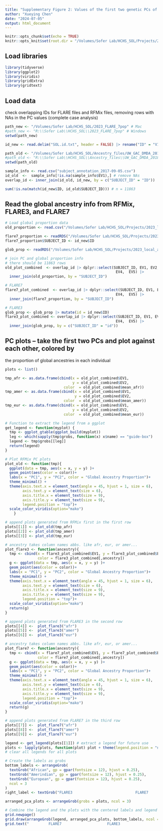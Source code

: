 ```yaml
---
title: "Supplementary Figure 2: Values of the first two genetic PCs of HCHS/SOL participants colored by global ancestry proportions"
author: "Xueying Chen"
date: "2024-07-05"
output: html_document
---
```


```r
knitr::opts_chunk$set(echo = TRUE)
knitr::opts_knit$set(root.dir = "/Volumes/Sofer Lab/HCHS_SOL/Projects/2023_local_ancestry_comparison_sol/Code/")
```

## Load libraries
```r
library(tidyverse)
library(ggplot2)
library(viridis)
library(gridExtra)
library(gridtext)
```


## Load data
check overlapping IDs for FLARE files and RFMix files, removing rows with NAs in 
the PC values (complete case analysis)
```r
path_new <- "/Volumes/Sofer Lab/HCHS_SOL/2023_FLARE_7pop" # Mac
#path_new <- "R:\\Sofer Lab\\HCHS_SOL\\2023_FLARE_7pop" # Windows
setwd(path_new)

id_new <- read.delim("SOL.id.txt", header = FALSE) |> rename("ID" = "V1")

path_old <- "/Volumes/Sofer Lab/HCHS_SOL/Ancestry_files/UW_GAC_DMDA_20180516_local_ancestries"
#path_old <- "R:\\Sofer Lab\\HCHS_SOL\\Ancestry_files\\UW_GAC_DMDA_20180516_local_ancestries"
setwd(path_old)

sample_info <- read.csv("subject_annotation_2017-09-05.csv")
id_old  <-  sample_info[!is.na(sample_info$EV1),] # remove NAs
overlap_id <- inner_join(id_old, id_new, by = c("SUBJECT_ID" = "ID")) 

sum(!is.na(match(id_new$ID, id_old$SUBJECT_ID))) # n = 11863
```

## Read the global ancestry info from RFMix, FLARE3, and FLARE7
```r
# Load global proportion data
old_proportion <- read.csv("/Volumes/Sofer Lab/HCHS_SOL/Projects/2023_local_ancestry_comparison_sol/Data/global_proportion_old.csv")

flare7_proportion <- readRDS("/Volumes/Sofer Lab/HCHS_SOL/Projects/2023_local_ancestry_comparison_sol/Data/FLARE7/FLARE7_global_prop_QC_tot.rds")
flare7_proportion$SUBJECT_ID <- id_new$ID

glob_prop <- readRDS("/Volumes/Sofer Lab/HCHS_SOL/Projects/2023_local_ancestry_comparison_sol/Data/FLARE3/FLARE3_global_prop_QC_tot.rds")

# join PC and global proportion info
# there should be 11863 rows
old_plot_combined  <- overlap_id |> dplyr::select(SUBJECT_ID, EV1, EV2, EV3,
                                                   EV4,  EV5) |>
  inner_join(old_proportion, by = "SUBJECT_ID")

# FLARE7
flare7_plot_combined  <- overlap_id |> dplyr::select(SUBJECT_ID, EV1, EV2, EV3,
                                                   EV4,  EV5) |>
  inner_join(flare7_proportion, by = "SUBJECT_ID")

# FLARE3
glob_prop <- glob_prop |> mutate(id = id_new$ID)
flare3_plot_combined <- overlap_id |> dplyr::select(SUBJECT_ID, EV1, EV2, EV3,
                                                   EV4,  EV5) |>
  inner_join(glob_prop, by = c("SUBJECT_ID" = "id"))
```


## PC plots -- take the first two PCs and plot against each other, colored by
the proportion of global ancestries in each individual
```r
plots <- list()

tmp_afr <- as.data.frame(cbind(x = old_plot_combined$EV1, 
                               y = old_plot_combined$EV2,
                           color  = old_plot_combined$mean_afr))
tmp_amer <- as.data.frame(cbind(x = old_plot_combined$EV1, 
                                y = old_plot_combined$EV2,
                           color  = old_plot_combined$mean_amer))
tmp_eur <- as.data.frame(cbind(x = old_plot_combined$EV1, 
                               y = old_plot_combined$EV2,
                           color  = old_plot_combined$mean_eur))

# Function to extract the legend from a ggplot
get_legend <- function(myplot) {
  tmp <- ggplot_gtable(ggplot_build(myplot))
  leg <- which(sapply(tmp$grobs, function(x) x$name) == "guide-box")
  legend <- tmp$grobs[[leg]]
  return(legend)
}

# Plot RFMix PC plots
plot_old <- function(tmp){
  ggplot(data = tmp, aes(x = x, y = y) )+
  geom_point(aes(color = color))+
  labs(x = "PC1", y = "PC2", color = "Global Ancestry Proportion")+ 
  theme_minimal() +
  theme(axis.text.x = element_text(angle = 45, hjust = 1, size = 6),
        axis.text.y = element_text(size = 6),
        axis.title.x = element_text(size = 9),
        axis.title.y = element_text(size = 9),
        legend.position = "top")+
  scale_color_viridis(option="mako")
    }

# append plots generated from RFMix first in the first row 
plots[[1]] <- plot_old(tmp_afr)
plots[[2]] <- plot_old(tmp_amer)
plots[[3]] <- plot_old(tmp_eur)

# ancestry takes column names abbs. like afr, eur, or amer...
plot_flare3 <- function(ancestry){ 
  tmp <- cbind(x = flare3_plot_combined$EV1, y = flare3_plot_combined$EV2,
               color = flare3_plot_combined[,ancestry])
  g <- ggplot(data = tmp, aes(x = x, y = y) )+
  geom_point(aes(color = color))+
  labs(x = "PC1", y = "PC2", color = "Global Ancestry Proportion")+ 
  theme_minimal() +
  theme(axis.text.x = element_text(angle = 45, hjust = 1, size = 6),
        axis.text.y = element_text(size = 6),
        axis.title.x = element_text(size = 9),
        axis.title.y = element_text(size = 9),
        legend.position = "top")+
  scale_color_viridis(option="mako") 
  return(g)
}

# append plots generated from FLARE3 in the second row 
plots[[4]] <-  plot_flare3("afr")
plots[[5]] <-  plot_flare3("amer")
plots[[6]] <-  plot_flare3("eur")

# ancestry takes column names abbs. like afr, eur, or amer...
plot_flare7 <- function(ancestry){ 
  tmp <- cbind(x = flare7_plot_combined$EV1, y = flare7_plot_combined$EV2,
               color = flare7_plot_combined[,ancestry])
  g <- ggplot(data = tmp, aes(x = x, y = y) )+
  geom_point(aes(color = color))+
  labs(x = "PC1", y = "PC2", color = "Global Ancestry Proportion")+ 
  theme_minimal() +
  theme(axis.text.x = element_text(angle = 45, hjust = 1, size = 6),
        axis.text.y = element_text(size = 6),
        axis.title.x = element_text(size = 9),
        axis.title.y = element_text(size = 9),
        legend.position = "top")+
  scale_color_viridis(option="mako") 
  return(g)
}

# append plots generated from FLARE7 in the third row 
plots[[7]] <-  plot_flare7("afr")
plots[[8]] <-  plot_flare7("amer")
plots[[9]] <-  plot_flare7("eur")

legend <- get_legend(plots[[1]]) # extract a legend for future use
plots <- lapply(plots, function(plot) plot + theme(legend.position = "none"))
# clear all legends for all plots 

# Create the labels as grobs
bottom_labels <- arrangeGrob(
  textGrob("African", gp = gpar(fontsize = 12), hjust = 0.25),
  textGrob("Amerindian", gp = gpar(fontsize = 12), hjust = 0.25),
  textGrob("European", gp = gpar(fontsize = 12), hjust = 0.25),
  ncol = 3
)
right_label <- textGrob("FLARE3                             FLARE7                                        RFMix ", rot = 90, hjust = 0.5, gp = gpar(fontsize = 12))

arranged_pca_plots <- arrangeGrob(grobs = plots, ncol = 3)

# Combine the legend and the plots with the centered labels and legend for coloring
grid.newpage()
grid.draw(arrangeGrob(legend, arranged_pca_plots, bottom_labels, ncol = 1, heights = c(1, 20, 1)))
grid.text("         FLARE7                     FLARE3                        RFMix", x = unit(1, "npc") - unit(0.34, "lines") , y = unit(0.5, "npc"), rot = 90, gp = gpar(fontsize = 10))

```


